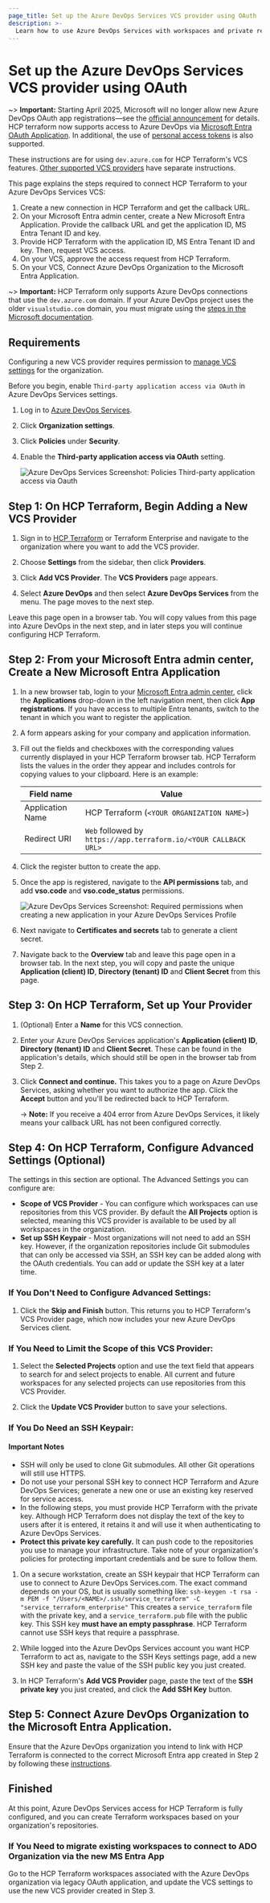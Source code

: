 ```yaml
---
page_title: Set up the Azure DevOps Services VCS provider using OAuth
description: >-
  Learn how to use Azure DevOps Services with workspaces and private registry modules in HCP Terraform using OAuth.
---
```


# Set up the Azure DevOps Services VCS provider using OAuth

~> **Important:** Starting April 2025, Microsoft will no longer allow new Azure DevOps OAuth app registrations—see the [official announcement](https://devblogs.microsoft.com/devops/no-new-azure-devops-oauth-apps-beginning-february-2025/) for details. HCP terraform now supports access to Azure DevOps via [Microsoft Entra OAuth Application](https://www.microsoft.com/en-us/security/business/identity-access/microsoft-entra-id). In additional, the use of [personal access tokens](/terraform/cloud-docs/vcs/azure-devops-services-pat) is also supported.

These instructions are for using `dev.azure.com` for HCP Terraform's VCS features. [Other supported VCS providers](/terraform/cloud-docs/vcs) have separate instructions.

This page explains the steps required to connect HCP Terraform to your Azure DevOps Services VCS:

1. Create a new connection in HCP Terraform and get the callback URL.
1. On your Microsoft Entra admin center, create a New Microsoft Entra Application. Provide the callback URL and get the application ID, MS Entra Tenant ID and key.
1. Provide HCP Terraform with the application ID, MS Entra Tenant ID and key. Then, request VCS access.
1. On your VCS, approve the access request from HCP Terraform.
1. On your VCS, Connect Azure DevOps Organization to the Microsoft Entra Application.

~> **Important:** HCP Terraform only supports Azure DevOps connections that use the `dev.azure.com` domain. If your Azure DevOps project uses the older `visualstudio.com` domain, you must migrate using the [steps in the Microsoft documentation](https://docs.microsoft.com/en-us/azure/devops/release-notes/2018/sep-10-azure-devops-launch#switch-existing-organizations-to-use-the-new-domain-name-url).

## Requirements

Configuring a new VCS provider requires permission to [manage VCS settings](/terraform/cloud-docs/users-teams-organizations/permissions#manage-vcs-settings) for the organization.

[permissions-citation]: #intentionally-unused---keep-for-maintainers

Before you begin, enable `Third-party application access via OAuth` in Azure DevOps Services settings.

1. Log in to [Azure DevOps Services](https://dev.azure.com/).
1. Click **Organization settings**.
1. Click **Policies** under **Security**.
1. Enable the **Third-party application access via OAuth** setting.

   ![Azure DevOps Services Screenshot: Policies Third-party application access via Oauth](/img/docs/azure-devops-services-oauth-policies.png)

## Step 1: On HCP Terraform, Begin Adding a New VCS Provider


1. Sign in to [HCP Terraform](https://app.terraform.io/) or Terraform Enterprise and navigate to the organization where you want to add the VCS provider.

1. Choose **Settings** from the sidebar, then click **Providers**.

1. Click **Add VCS Provider**. The **VCS Providers** page appears.

1. Select **Azure DevOps** and then select **Azure DevOps Services** from the menu. The page moves to the next step.

Leave this page open in a browser tab. You will copy values from this page into Azure DevOps in the next step, and in later steps you will continue configuring HCP Terraform.

## Step 2: From your Microsoft Entra admin center, Create a New Microsoft Entra Application

1. In a new browser tab, login to your [Microsoft Entra admin center](https://entra.microsoft.com), click the **Applications** drop-down in the left navigation ment, then click **App registrations**. If you have access to multiple Entra tenants, switch to the tenant in which you want to register the application.

1. A form appears asking for your company and application information.

1. Fill out the fields and checkboxes with the corresponding values currently displayed in your HCP Terraform browser tab. HCP Terraform lists the values in the order they appear and includes controls for copying values to your clipboard. Here is an example:

   | Field name                 | Value                                                                         |
   | -------------------------- | ----------------------------------------------------------------------------- |
   | Application Name           | HCP Terraform (`<YOUR ORGANIZATION NAME>`)                                    |
   | Redirect URI               | `Web` followed by `https://app.terraform.io/<YOUR CALLBACK URL>`               |

1. Click the register button to create the app.
1. Once the app is registered, navigate to the **API permissions** tab, and add **vso.code** and **vso.code_status** permissions.

   ![Azure DevOps Services Screenshot: Required permissions when creating a new application in your Azure DevOps Services Profile](/img/docs/azure-devops-services-entra-application-permissions.png)

1. Next navigate to **Certificates and secrets** tab to generate a client secret.
1. Navigate back to the **Overview** tab and leave this page open in a browser tab. In the next step, you will copy and paste the unique **Application (client) ID**, **Directory (tenant) ID** and **Client Secret** from this page.

## Step 3: On HCP Terraform, Set up Your Provider

1. (Optional) Enter a **Name** for this VCS connection.

1. Enter your Azure DevOps Services application's **Application (client) ID**, **Directory (tenant) ID** and **Client Secret**. These can be found in the application's details, which should still be open in the browser tab from Step 2.

1. Click **Connect and continue.** This takes you to a page on Azure DevOps Services, asking whether you want to authorize the app. Click the **Accept** button and you'll be redirected back to HCP Terraform.

   -> **Note:** If you receive a 404 error from Azure DevOps Services, it likely means your callback URL has not been configured correctly.

## Step 4: On HCP Terraform, Configure Advanced Settings (Optional)

The settings in this section are optional. The Advanced Settings you can configure are:
- **Scope of VCS Provider** - You can configure which workspaces can use repositories from this VCS provider. By default the **All Projects** option is selected, meaning this VCS provider is available to be used by all workspaces in the organization.
- **Set up SSH Keypair** - Most organizations will not need to add an SSH key. However, if the organization repositories include Git submodules that can only be accessed via SSH, an SSH key can be added along with the OAuth credentials. You can add or update the SSH key at a later time.

### If You Don't Need to Configure Advanced Settings:

1. Click the **Skip and Finish** button. This returns you to HCP Terraform's VCS Provider page, which now includes your new Azure DevOps Services client.

### If You Need to Limit the Scope of this VCS Provider:

1. Select the **Selected Projects** option and use the text field that appears to search for and select projects to enable. All current and future workspaces for any selected projects can use repositories from this VCS Provider.

1. Click the **Update VCS Provider** button to save your selections.

### If You Do Need an SSH Keypair:

#### Important Notes

- SSH will only be used to clone Git submodules. All other Git operations will still use HTTPS.
- Do not use your personal SSH key to connect HCP Terraform and Azure DevOps Services; generate a new one or use an existing key reserved for service access.
- In the following steps, you must provide HCP Terraform with the private key. Although HCP Terraform does not display the text of the key to users after it is entered, it retains it and will use it when authenticating to Azure DevOps Services.
- **Protect this private key carefully.** It can push code to the repositories you use to manage your infrastructure. Take note of your organization's policies for protecting important credentials and be sure to follow them.

1. On a secure workstation, create an SSH keypair that HCP Terraform can use to connect to Azure DevOps Services.com. The exact command depends on your OS, but is usually something like:
   `ssh-keygen -t rsa -m PEM -f "/Users/<NAME>/.ssh/service_terraform" -C "service_terraform_enterprise"`
   This creates a `service_terraform` file with the private key, and a `service_terraform.pub` file with the public key. This SSH key **must have an empty passphrase**. HCP Terraform cannot use SSH keys that require a passphrase.

1. While logged into the Azure DevOps Services account you want HCP Terraform to act as, navigate to the SSH Keys settings page, add a new SSH key and paste the value of the SSH public key you just created.

1. In HCP Terraform's **Add VCS Provider** page, paste the text of the **SSH private key** you just created, and click the **Add SSH Key** button.

## Step 5: Connect Azure DevOps Organization to the Microsoft Entra Application.

Ensure that the Azure DevOps organization you intend to link with HCP Terraform is connected to the correct Microsoft Entra app created in Step 2 by following these [instructions](https://learn.microsoft.com/en-us/azure/devops/organizations/accounts/connect-organization-to-azure-ad?view=azure-devops).

## Finished

At this point, Azure DevOps Services access for HCP Terraform is fully configured, and you can create Terraform workspaces based on your organization's repositories.

### If You Need to migrate existing workspaces to connect to ADO Organization via the new MS Entra App

Go to the HCP Terraform workspaces associated with the Azure DevOps organization via legacy OAuth application, and update the VCS settings to use the new VCS provider created in Step 3.

